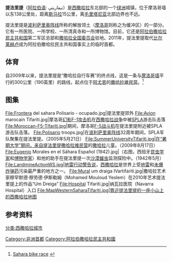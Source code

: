 {{Infobox settlement
|official_name = 提法里提
|other_name = Tifarita
|native_name = تيفاريتي
|settlement_type = 市
|image_skyline = Tifariti 2005.jpg
|imagesize = 300px
|image_caption = 2005年的提法里提
|image_flag = 
|image_seal = 
|image_map = 
|map_caption = 
|pushpin_map = Western Sahara
|pushpin_label_position = bottom
|pushpin_mapsize        = 300
|pushpin_map_caption    = 提法里提在西撒哈拉的位置
|coordinates_region = EH
|subdivision_type = 地区
|subdivision_type1 = 宣称
|subdivision_name = [[西撒哈拉|西撒哈拉]]
|subdivision_name1 = {{flagicon|Morocco}} [[摩洛哥王国|摩洛哥王国]]<br>{{SADR}}
|subdivision_type2 = 控制
|subdivision_name2 = {{flagicon|Sahrawi Arab Democratic Republic}} [[阿拉伯撒哈拉民主共和国|阿拉伯撒哈拉民主共和国]]
|established_title = 
|established_date =
|government_type = 市<ref>{{cite news|title=Allocating seats for the liberated territories in Parliament will be considered in the next election (Official) |url=http://www.spsrasd.info/en/content/allocating-seats-liberated-territories-parliament-will-be-considered-next-election-official |publisher=Sahara Press Service |date=2012-02-20 |accessdate=02-07-2012 |deadurl=yes |archiveurl=https://web.archive.org/web/20140912163454/http://www.spsrasd.info/en/content/allocating-seats-liberated-territories-parliament-will-be-considered-next-election-official |archivedate=2014-09-12 }}</ref>
|leader_title = 市长
|leader_name = Mohammed Salem Dayah<ref name="RossTifariti">{{cite news|title=Minister of Defense receives Ross in liberated Tifariti|url=http://www.spsrasd.info/en/content/minister-defense-receives-ross-liberated-tifariti|publisher=Sahara Press Service|date=2012-03-11|accessdate=2012-03-11|deadurl=yes|archiveurl=https://web.archive.org/web/20141222104831/http://www.spsrasd.info/en/content/minister-defense-receives-ross-liberated-tifariti|archivedate=2014-12-22}}</ref>
|area_magnitude = 
|area_total_sq_mi =
|area_total_km2 = 
|area_land_sq_mi =
|area_land_km2 = 
|area_urban_sq_mi = 
|area_urban_km2 = 
|area_metro_km2 = 
|area_metro_sq_mi = 
|population_as_of= 2010
|population_footnotes =
|population_total = 3000
|population_urban = 
|population_metro =
|population_density_sq_mi = 
|population_density_km2 =
|timezone = 
|utc_offset = 
|timezone_DST =
|utc_offset_DST = 
|latd=26|latm=9|lats=29|latNS=N
|longd=10|longm=34|longs=1|longEW=W
|elevation_footnotes=
|elevation_m = 490
|elevation_ft = 
|postal_code_type = 
|postal_code = 
|area_code = 
|website = 
|footnotes =
}}
'''提法里提'''（[[阿拉伯语|阿拉伯语]]: تيفاريتي）是[[西撒哈拉|西撒哈拉]]东北部的一个[[绿洲|绿洲]]城镇，位于摩洛哥墙以东138公里处，距离[[斯马拉|斯马拉]]15公里，离[[毛里塔尼亚|毛里塔尼亚]]北部边界也不远。

提法里提是[[波利萨里奥阵线|波利萨里奥阵线]]所称的解放领土（[[摩洛哥|摩洛哥]]则称之为缓冲区）的一部分。它有一所医院、一所学校、一所清真寺和一所博物馆。目前，它还是[[阿拉伯撒哈拉民主共和国|阿拉伯撒哈拉民主共和国]]第二军区总部和[[撒哈拉全国委员会|撒哈拉全国委员会]]驻地。2011年，提法里提取代[[比尔莱赫卢|比尔莱赫卢]]成为阿拉伯撒哈拉民主共和国事实上的临时首都。

==体育==
自2009年以来，提法里提是“撒哈拉自行车赛”的终点线，这是一条与[[摩洛哥墙|摩洛哥墙]]平行的300公里（190英里）的路线，起点位于[[阿尤恩|阿尤恩]]的[[撒哈拉难民营|撒哈拉难民营]]。<ref>[http://saharabikerace.blogspot.com/ Sahara bike race] {{Wayback|url=http://saharabikerace.blogspot.com/ |date=20210126042812 }} {{es icon}}{{en icon}}{{fr icon}}{{it icon}}{{de icon}}</ref>

==图集==
<gallery>
File:Frontera del sahara Polisario - ocupado.jpg|提法里提郊外
File:Avion marocain Tifariti.jpg|摩洛哥[[幻象F1型战斗机|幻影F-1]][[攻击机|攻击机]]在[[西撒哈拉战争|西撒哈拉战争]]中被[[波利萨里奥阵线|SPLA]]游击队击落
File:Moroccan-F5-Tifariti.jpg|{{le|1991年提法里提攻势|1991 Tifariti offensive}}期间，摩洛哥[[F-5战斗机|F-5战斗机]]在提法里提附近被SPLA游击队击落。
File:Polisario troops.jpg|在[[波利萨里奥阵线|波利萨里奥阵线]]32周年期间，SPLA军队聚集在提法里提。（2005年5月21日）
File:SummerUniversityTifariti.jpg|在“暑期大学”期间，来自提法里提[[撒哈拉难民营|撒哈拉难民营]]的[[撒哈拉人|撒哈拉]]儿童。（2009年8月17日）
File:Eugenio Morales en el Sáhara Español (1942).jpg|{{Link-es|尤金尼奥·莫拉莱斯·阿加奇诺|Eugenio Morales Agacino}}（右图，西班牙[[昆虫学|昆虫学家]]和[[博物学家|博物学家]]）和他的助手在提法里提一次[[沙漠蝗虫|沙漠蝗虫]]监测探险中。（1942年5月）
File:LandmineActionWS.jpg|地雷行动警告说，[[西撒哈拉|西撒哈拉]]是世界上受[[地雷|地雷]]和[[未爆炸弹药|未爆炸弹药]]污染最严重的地方之一。
<!-- Deleted image removed: File:ARTifariti 2008 El Muro de la Vergüenza.jpg|One of the art pieces of ARTifariti 2008 -->
File:Mural um draiga IVartifariti.jpg|撒哈拉艺术家穆罕默德·穆劳德·伊斯勒姆（Mohamed Mouloud Yeslem）在2010年艺术提法里提上的作品“Um Dreiga”
File:Hospital Tifariti.jpg|纳瓦拉医院（Navarra Hospital）入口 
File:MapWesternSaharaTifariti.jpg|靠近提法里提的一座小山上的西撒哈拉地图
</gallery>

==参考资料==
{{reflist}}

{{非洲各國首都}}
[[分类:西撒哈拉城市|分类:西撒哈拉城市]]
[[Category:非洲首都|Category:非洲首都]]
[[Category:阿拉伯撒哈拉民主共和國|Category:阿拉伯撒哈拉民主共和國]]